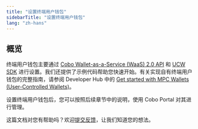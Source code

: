 ```yaml
---
title: "设置终端用户钱包"
sidebarTitle: "设置终端用户钱包"
lang: "zh-hans"
---
```


## 概览
终端用户钱包主要通过 [Cobo Wallet-as-a-Service (WaaS) 2.0 API](https://www.cobo.com/developers/v2/guides/overview/introduction) 和 [UCW SDK](https://www.cobo.com/developers/v2/developer-tools/quickstart-ucw-ios) 进行设置。我们还提供了示例代码帮助您快速开始。有关实现自有终端用户钱包的完整指南，请参阅 Developer Hub 中的 [Get started with MPC Wallets (User-Controlled Wallets)](https://www.cobo.com/developers/v2/guides/mpc-wallets/get-started-ucw)。

设置终端用户钱包后，您可以按照后续章节中的说明，使用 Cobo Portal 对其进行管理。

<Tip>这篇文档对您有帮助吗？欢迎[提交反馈](https://forms.zohopublic.com/cobo/form/DocumentFeedbackForm/formperma/QvLOhxJv1_JMsJ-1dleZ8Itb_7rzN-LtgvsDdxosoVI?referrername=manuals)，让我们知道您的想法。</Tip>